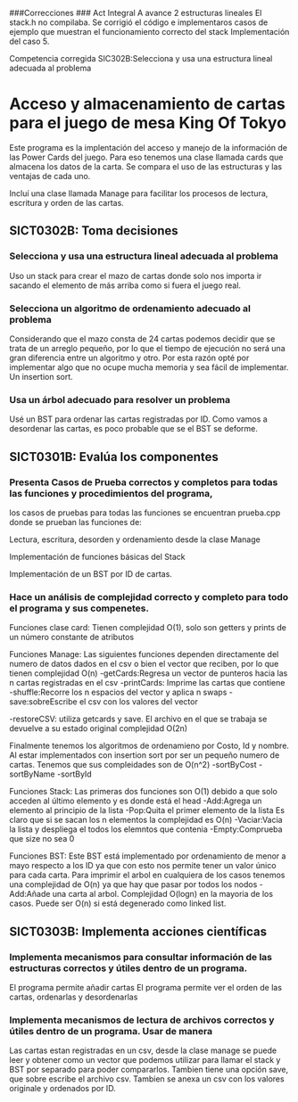 ###Correcciones
### Act Integral A avance 2 estructuras lineales
 El stack.h no compilaba. Se corrigió el código e implementaros casos de ejemplo que muestran el funcionamiento correcto del stack
 Implementación del caso 5.
 
 Competencia corregida
 SIC302B:Selecciona y usa una estructura lineal adecuada al problema

# Acceso y almacenamiento de cartas para el juego de mesa King Of Tokyo

Este programa es la implentación del acceso y manejo de la información de las Power Cards del juego.
Para eso tenemos una clase llamada cards que almacena los datos de la carta.
Se compara el uso de las estructuras y las ventajas de cada uno.

Incluí una clase llamada Manage para facilitar los procesos de lectura, escritura y orden de las cartas.

## SICT0302B: Toma decisiones 

### Selecciona y usa una estructura lineal adecuada al problema

Uso un stack para crear el mazo de cartas donde solo nos importa ir sacando el elemento de más arriba como si fuera el juego real.

### Selecciona un algoritmo de ordenamiento adecuado al problema

Considerando que el mazo consta de 24 cartas podemos decidir que se trata de un arreglo pequeño, por lo que el tiempo de ejecución no será una gran diferencia entre un algoritmo y otro. 
Por esta razón opté por implementar algo que no ocupe mucha memoria y sea fácil de implementar. Un insertion sort.

### Usa un árbol adecuado para resolver un problema

Usé un BST para ordenar las cartas registradas por ID. Como vamos a desordenar las cartas, es poco probable que se el BST se deforme. 

## SICT0301B: Evalúa los componentes

### Presenta Casos de Prueba correctos y completos para todas las funciones y procedimientos del programa,

los casos de pruebas para todas las funciones se encuentran prueba.cpp donde se prueban las funciones de: 

Lectura, escritura, desorden y ordenamiento desde la clase Manage

Implementación de funciones básicas del Stack

Implementación de un BST por ID de cartas.


### Hace un análisis de complejidad correcto y completo para todo el programa y sus compenetes.

Funciones clase card:
Tienen complejidad O(1), solo son getters y prints de un número constante de atributos

Funciones Manage:
Las siguientes funciones dependen directamente del numero de datos dados en el csv o bien el vector que reciben, por lo que tienen complejidad O(n)
-getCards:Regresa un vector de punteros hacia las n cartas registradas en el csv
-printCards: Imprime las cartas que contiene
-shuffle:Recorre los n espacios del vector y aplica n swaps
-save:sobreEscribe el csv con los valores del vector

-restoreCSV: utiliza getcards y save. El archivo en el que se trabaja se devuelve a su estado original complejidad O(2n)

Finalmente tenemos los algoritmos de ordenamieno por Costo, Id y nombre. Al estar implementados con insertion sort por ser un pequeño numero de cartas. Tenemos que sus compleidades son de O(n^2)
-sortByCost
-sortByName
-sortById

Funciones Stack:
Las primeras dos funciones son O(1) debido a que solo acceden al último elemento y es donde está el head
-Add:Agrega un elemento al principio de la lista 
-Pop:Quita el primer elemento de la lista
Es claro que si se sacan los n elementos la complejidad es O(n)
-Vaciar:Vacia la lista y despliega el todos los elemntos que contenia
-Empty:Comprueba que size no sea 0

Funciones BST:
Este BST está implementado por ordenamiento de menor a mayo respecto a los ID ya que con esto nos permite tener un valor único para cada carta.
Para imprimir el arbol en cualquiera de los casos tenemos una complejidad de O(n) ya que hay que pasar por todos los nodos
-Add:Añade una carta al arbol. Complejidad O(logn) en la mayoria de los casos. Puede ser O(n) si está degenerado como linked list.


## SICT0303B: Implementa acciones científicas 

### Implementa mecanismos para consultar información de las estructuras correctos y útiles dentro de un programa.

El programa permite añadir cartas
El programa permite ver el orden de las cartas, ordenarlas y desordenarlas

### Implementa mecanismos de lectura de archivos correctos y útiles dentro de un programa. Usar de manera
Las cartas estan registradas en un csv, desde la clase manage se puede leer y obtener como un vector que podemos utilizar para llamar el stack y BST por separado para poder compararlos.
Tambien tiene una opción save, que sobre escribe el archivo csv. Tambien se anexa un csv con los valores originale y ordenados por ID.
